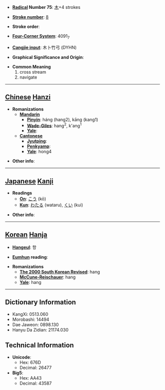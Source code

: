 * '''[[Wiktionary:Chinese radical index| Radical]] Number 75''': [[Wiktionary:Chinese radical index 木|木]]+4 strokes

* '''[[Wiktionary:Chinese total strokes index|Stroke number]]''': [[Wiktionary:Chinese total strokes index 8|8]]

* '''Stroke order''': 

* '''[[Wiktionary:Chinese four corner index|Four-Corner System]]''': 4091<sub>7</sub>

* '''[[Wiktionary:Chinese Cangjie index|Cangjie input]]''': 木卜竹弓 (DYHN)

* '''Graphical Significance and Origin''': 

* '''Common Meaning'''
*#cross stream
*# navigate


----

== [[Chinese]] [[Hanzi]] ==

* '''Romanizations'''
** '''[[Mandarin]]'''
*** '''[[Pinyin]]''': háng (hang2), kāng (kang1)
*** '''[[Wade-Giles]]''': hang<sup>2</sup>, k'ang<sup>1</sup>
*** '''[[Yale]]''': 
** '''[[Cantonese]]'''
*** '''[[Jyutping]]''':
*** '''[[Penkyamp]]''': 
*** '''[[Yale]]''': hong4

* '''Other info''': 

----

== [[Japanese]] [[Kanji]] ==

* '''Readings'''
** '''[[On]]''': [[こう]] (kō)
** '''[[Kun]]''': [[わたる]] (wataru), [[くい]] (kui)

* '''Other info''':  

----

== [[Korean]] [[Hanja]] ==

* '''[[Hangeul]]''': 항

* '''[[Eumhun]] reading''': 

* '''Romanizations'''
** '''[[The 2000 South Korean Revised Romanization|The 2000 South Korean Revised]]''': hang
** '''[[McCune-Reischauer]]''': hang
** '''[[Yale]]''': hang

----

== Dictionary Information ==

* KangXi: 0513.060
* Morobashi: 14494
* Dae Jaweon: 0898.130
* Hanyu Da Zidian: 21174.030

== Technical Information ==

* '''Unicode''':
** Hex: 676D
** Decimal: 26477
* '''Big5''':
** Hex: AA43
** Decimal: 43587